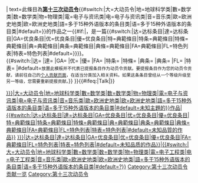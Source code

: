 {{tmbox
| type=notice
| image=[[File:Wikipe-tan coaching.png|50px]]
| imageright={{#switch:{{{topic|}}}|大|地|數|数|物|電|电|音|歐|欧|語|语|#default=|}}
| text=此條目為'''[[WP:DC13|第十三次动员令]]'''{{#switch:{{{topic|}}}|大=大动员令|地=地球科学类|數=数学类|数=数学类|物=物理类|電=电子与资讯类|电=电子与资讯类|音=音乐类|歐=欧洲史地类|欧=欧洲史地类|語=多于15种外语版本的条目类|语=多于15种外语版本的条目类|#default=}}的作品之一{{#if:{{{type|}}}|，是一篇{{#switch:{{{type|}}}|达=达标条目|達=达标条目|GA=优良条目|优=优良条目|優=优良条目|特=典範條目|特条=典範條目|特條=典範條目|典=典範條目|典条=典範條目|典條=典範條目|FA=典範條目|FL=特色列表|特表=特色列表|#default=}}}}。<br>{{#switch:{{{type|}}}|达=<!--达标条目-->|達=<!--达标条目-->|GA=<!--优良条目-->|优=<!--优良条目-->|優=<!--优良条目-->|FA=<!--典范条目-->|特条=<!--典范条目-->|特條=<!--典范条目-->|典条=<!--典范条目-->|典条=<!--典范条目-->|FL=<!--特色列表-->|特表=<!--特色列表-->|#default=<small>放置此模板并不代表已提报条目作为动员令贡献。要提报条目作为您的动员令贡献，请前往自己的[[Wikipedia:动员令/第十三次动员令/个人贡献|个人贡献页面]]，在适当分类加入相关资料。如果这条条目曾经从一个等级升级至另一等级，您需要重新提报贡献。</small>}}
}}<includeonly>{{#ifeq:{{NAMESPACE}}|Talk|[[Category:第十三次动员令{{#switch:{{{topic|}}}|大=大动员令|地=地球科学类|數=数学类|数=数学类|物=物理类|電=电子与资讯类|电=电子与资讯类|音=音乐类|歐=欧洲史地类|欧=欧洲史地类|語=多于15种外语版本的条目类|语=多于15种外语版本的条目类|#default=未知主題的}}作品|{{#switch:{{{type|}}}|达=达标条目|達=达标条目|GA=优良条目|优=优良条目|優=优良条目|特=典範條目|特条=典範條目|特條=典範條目|典=典範條目|典条=典範條目|典條=典範條目|FA=典範條目|FL=特色列表|特表=特色列表|#default=未知品質的作品}}]][[Category:第十三次动员令{{#switch:{{{type|}}}|达=达标条目|達=达标条目|GA=优良条目|优=优良条目|優=优良条目|FA=典範條目|FL=特色列表|特表=特色列表|#default=未知品质的作品}}|{{#switch:{{{topic|}}}|大=大动员令|地=地球科学类|數=数学类|数=数学类|物=物理类|電=电子工程类|电=电子工程类|音=音乐类|歐=欧洲史地类|欧=欧洲史地类|語=多于15种外语版本的条目类|语=多于15种外语版本的条目类|#default=?}}]][[Category:第十三次动员令贡献一览]]}}</includeonly><noinclude>{{template doc}}[[Category:第十三次动员令]]</noinclude>